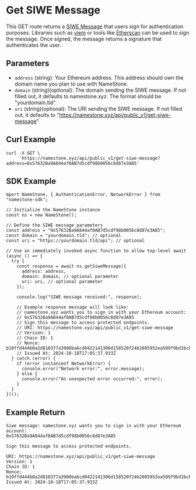 # Get SIWE Message

This GET route returns a [SIWE Message](https://docs.ens.domains/web/siwe) that users sign for authentication purposes.
Libraries such as [viem](https://viem.sh/docs/actions/wallet/signMessage.html) or tools like [Etherscan](https://etherscan.io/verifiedsignatures#) can be used to sign the message. Once signed, the message returns a signature that authenticates the user.

## Parameters

- `address` (string): Your Ethereum address. This address should own the domain name you plan to use with NameStone.
- `domain` (string)(optional): The domain sending the SIWE message. If not filled out, it defaults to namestone.xyz. The format should be "yourdomain.tld".
- `uri` (string)(optional): The URI sending the SIWE message. If not filled out, it defaults to "https://namestone.xyz/api/public_v1/get-siwe-message"

## Curl Example

```
curl -X GET \
     'https://namestone.xyz/api/public_v1/get-siwe-message?address=0x57632Ba9A844af0AB7d5cdf98b0056c8d87e3A85'
```

## SDK Example

```
mport NameStone, { AuthenticationError, NetworkError } from "namestone-sdk";

// Initialize the NameStone instance
const ns = new NameStone();

// Define the SIWE message parameters
const address = "0x57632Ba9A844af0AB7d5cdf98b0056c8d87e3A85";
const domain = "yourdomain.tld"; // optional
const uri = "https://yourdomain.tld/api"; // optional

// Use an immediately invoked async function to allow top-level await
(async () => {
  try {
    const response = await ns.getSiweMessage({
      address: address,
      domain: domain, // optional parameter
      uri: uri, // optional parameter
    });

    console.log("SIWE message received:", response);

    // Example response message will look like:
    // namestone.xyz wants you to sign in with your Ethereum account:
    // 0x57632Ba9A844af0AB7d5cdf98b0056c8d87e3A85
    // Sign this message to access protected endpoints.
    // URI: https://namestone.xyz/api/public_v1/get-siwe-message
    // Version: 1
    // Chain ID: 1
    // Nonce: b10ffd444b0a2d810377a3900ba6cd0422141306d158520f24b2805952ea589f9bd1bcbf2e353a14105830183472de5f
    // Issued At: 2024-10-18T17:05:37.933Z
  } catch (error) {
    if (error instanceof NetworkError) {
      console.error("Network error:", error.message);
    } else {
      console.error("An unexpected error occurred:", error);
    }
  }
})();
```

## Example Return

```
Siwe message: namestone.xyz wants you to sign in with your Ethereum account:
0x57632Ba9A844af0AB7d5cdf98b0056c8d87e3A85

Sign this message to access protected endpoints.

URI: https://namestone.xyz/api/public_v1/get-siwe-message
Version: 1
Chain ID: 1
Nonce: b10ffd444b0a2d810377a3900ba6cd0422141306d158520f24b2805952ea589f9bd1bcbf2e353a14105830183472de5f
Issued At: 2024-10-18T17:05:37.933Z
```
